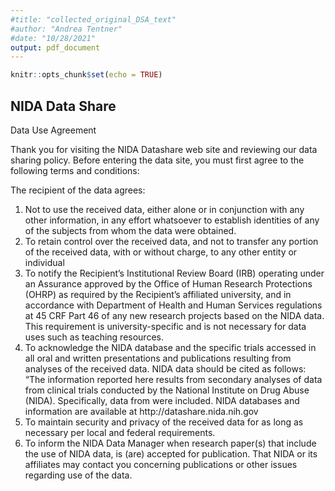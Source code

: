 ```yaml
---
#title: "collected_original_DSA_text"
#author: "Andrea Tentner"
#date: "10/28/2021"
output: pdf_document
---
```


```r
knitr::opts_chunk$set(echo = TRUE)
```

## NIDA Data Share

Data Use Agreement

Thank you for visiting the NIDA Datashare web site and reviewing our data sharing policy. Before entering the data site, you must first agree to the following terms and conditions:

The recipient of the data agrees:

1. Not to use the received data, either alone or in conjunction with any other information, in any effort whatsoever to establish identities of any of the subjects from whom the data were obtained.
2. To retain control over the received data, and not to transfer any portion of the received data, with or without charge, to any other entity or individual
3. To notify the Recipient's Institutional Review Board (IRB) operating under an Assurance approved by the Office of Human Research Protections (OHRP) as required by the Recipient's affiliated university, and in accordance with Department of Health and Human Services regulations at 45 CRF Part 46 of any new research projects based on the NIDA data. This requirement is university-specific and is not necessary for data uses such as teaching resources.
4. To acknowledge the NIDA database and the specific trials accessed in all oral and written presentations and publications resulting from analyses of the received data. NIDA data should be cited as follows: “The information reported here results from secondary analyses of data from clinical trials conducted by the National Institute on Drug Abuse (NIDA). Specifically, data from <actual protocol number and title> were included. NIDA databases and information are available at http://datashare.nida.nih.gov
5. To maintain security and privacy of the received data for as long as necessary per local and federal requirements.
6. To inform the NIDA Data Manager when research paper(s) that include the use of NIDA data, is (are) accepted for publication.
That NIDA or its affiliates may contact you concerning publications or other issues regarding use of the data.

